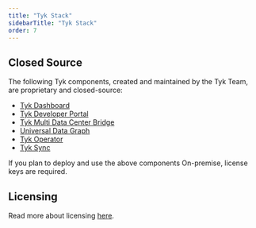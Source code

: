 ```yaml
---
title: "Tyk Stack"
sidebarTitle: "Tyk Stack"
order: 7
---
```



<OssProductListInclude/>

## Closed Source

The following Tyk components, created and maintained by the Tyk Team, are proprietary and closed-source:

* [Tyk Dashboard](/docsv2/docsv2/tyk-dashboard)
* [Tyk Developer Portal](/docsv2/docsv2/tyk-developer-portal)
* [Tyk Multi Data Center Bridge](/docsv2/docsv2/api-management/mdcb#managing-geographically-distributed-gateways-to-minimize-latency-and-protect-data-sovereignty)
* [Universal Data Graph](/docsv2/docsv2/api-management/data-graph#overview)
* [Tyk Operator](/docsv2/docsv2/api-management/automations/operator#what-is-tyk-operator)
* [Tyk Sync](/docsv2/docsv2/api-management/automations/sync)

If you plan to deploy and use the above components On-premise, license keys are required.

## Licensing
Read more about licensing [here](/docsv2/docsv2/apim#licensing).
